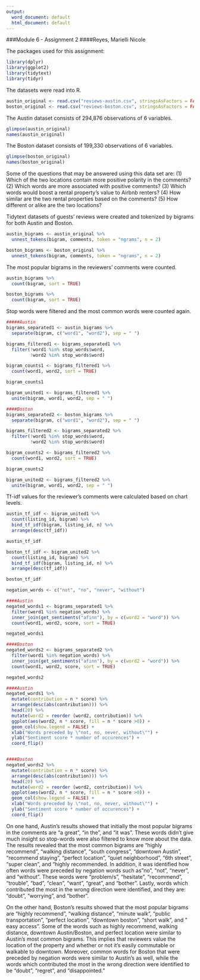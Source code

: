 ---
output:
  word_document: default
  html_document: default
---
###Module 6 - Assignment 2
####Reyes, Marielli Nicole


The packages used for this assignment:
```{r}
library(dplyr) 
library(ggplot2) 
library(tidytext) 
library(tidyr)
```

The datasets were read into R. 
```{r}
austin_original <- read.csv("reviews-austin.csv", stringsAsFactors = FALSE)
boston_original <- read.csv("reviews-boston.csv", stringsAsFactors = FALSE)
```

The Austin dataset consists of 294,876 observations of 6 variables. 
```{r}
glimpse(austin_original)
names(austin_original)
```


The Boston dataset consists of 199,330 observations of 6 variables. 
```{r}
glimpse(boston_original)
names(boston_original)
```

Some of the questions that may be answered using this data set are:
(1) Which of the two locations contain more positive polarity in the comments?
(2) Which words are more associated with positive comments? 
(3) Which words would boost a rental property's value to Airbnb renters?
(4) How similar are the two rental properties based on the comments?
(5) How different or alike are the two locations?


Tidytext datasets of guests' reviews were created and tokenized by bigrams for both Austin and Boston. 
```{r}
austin_bigrams <- austin_original %>% 
  unnest_tokens(bigram, comments, token = "ngrams", n = 2)

boston_bigrams <- boston_original %>% 
  unnest_tokens(bigram, comments, token = "ngrams", n = 2)
```


The most popular bigrams in the reviewers' comments were counted.   
```{r}
austin_bigrams %>% 
  count(bigram, sort = TRUE)

boston_bigrams %>% 
  count(bigram, sort = TRUE)
```


Stop words were filtered and the most common words were counted again.  
```{r}
#####Austin
bigrams_separated1 <- austin_bigrams %>% 
  separate(bigram, c("word1", "word2"), sep = " ") 

bigrams_filtered1 <- bigrams_separated1 %>% 
  filter(!word1 %in% stop_words$word,
         !word2 %in% stop_words$word)

bigram_counts1 <- bigrams_filtered1 %>% 
  count(word1, word2, sort = TRUE)

bigram_counts1

bigram_united1 <- bigrams_filtered1 %>% 
  unite(bigram, word1, word2, sep = " ")

####Boston
bigrams_separated2 <- boston_bigrams %>% 
  separate(bigram, c("word1", "word2"), sep = " ") 

bigrams_filtered2 <- bigrams_separated2 %>% 
  filter(!word1 %in% stop_words$word,
         !word2 %in% stop_words$word)

bigram_counts2 <- bigrams_filtered2 %>% 
  count(word1, word2, sort = TRUE)

bigram_counts2

bigram_united2 <- bigrams_filtered2 %>% 
  unite(bigram, word1, word2, sep = " ")
```


Tf-idf values for the reviewer's comments were calculated based on chart levels. 
```{r}
austin_tf_idf <- bigram_united1 %>% 
  count(listing_id, bigram) %>% 
  bind_tf_idf(bigram, listing_id, n) %>% 
  arrange(desc(tf_idf))

austin_tf_idf

boston_tf_idf <- bigram_united2 %>% 
  count(listing_id, bigram) %>% 
  bind_tf_idf(bigram, listing_id, n) %>% 
  arrange(desc(tf_idf))

boston_tf_idf
```


```{r}
negation_words <- c("not", "no", "never", "without")

####Austin
negated_words1 <- bigrams_separated1 %>% 
  filter(word1 %in% negation_words) %>% 
  inner_join(get_sentiments("afinn"), by = c(word2 = "word")) %>% 
  count(word1, word2, score, sort = TRUE)

negated_words1

####Boston
negated_words2 <- bigrams_separated2 %>% 
  filter(word1 %in% negation_words) %>% 
  inner_join(get_sentiments("afinn"), by = c(word2 = "word")) %>% 
  count(word1, word2, score, sort = TRUE)

negated_words2
```

```{r}

####Austin
negated_words1 %>% 
  mutate(contribution = n * score) %>% 
  arrange(desc(abs(contribution))) %>% 
  head(20) %>% 
  mutate(word2 = reorder (word2, contribution)) %>% 
  ggplot(aes(word2, n * score, fill = n * score >0)) +
  geom_col(show.legend = FALSE) +
  xlab("Words preceded by \"not, no, never, without\"") +
  ylab("Sentiment score * number of occurences") +
  coord_flip()


####Boston
negated_words2 %>% 
  mutate(contribution = n * score) %>% 
  arrange(desc(abs(contribution))) %>% 
  head(20) %>% 
  mutate(word2 = reorder (word2, contribution)) %>% 
  ggplot(aes(word2, n * score, fill = n * score >0)) +
  geom_col(show.legend = FALSE) +
  xlab("Words preceded by \"not, no, never, without\"") +
  ylab("Sentiment score * number of occurences") +
  coord_flip()
```


On one hand, Austin's results showed that initially the most popular bigrams in the comments are "a great", "in the", and "it was". These words didn't give much insight so stop-words were also filtered to know more about the data. The results revealed that the most common bigrams are "highly recommend",  "walking distance", "south congress", "downtown Austin", "recommend staying", "perfect location", "quiet neighborhood", "6th street", "super clean", and "highly recommended. In addition, it was identified how often words were preceded by negation words such as "no", "not", "never", and "without". These words were "problem/s", "hesitate", "recommend", "trouble", "bad", "clean", "want", "great", and "bother". Lastly, words which contributed the most in the wrong direction were identified, and they are: "doubt", "worrying", and "bother". 

On the other hand, Boston's results showed that the most popular bigrams are "highly recommend", "walking distance", "minute walk", "public transportation", "perfect location", "downtown boston", "short walk", and " easy access". Some of the words such as highly recommend, walking distance, downtown Austin/Boston, and perfect location were similar to Austin's most common bigrams. This implies that reviewers value the location of the property and whether or not it's easily commutable or walkable to downtown. Moreover, common words for Boston that were preceded by negation words were similar to Austin's as well, while the words which contributed the most in the wrong direction were identified to be "doubt", "regret", and "disappointed." 